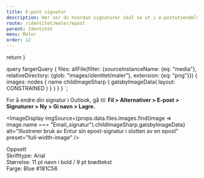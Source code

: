```yaml
---
title: E-post signatur
description: Her ser du hvordan signaturer skal se ut i e-postutsendelser.
route: /identitet/maler/epost
parent: Identitet
menu: Maler
order: 12
---
```




  return <SEO title={props.pageContext.frontmatter.title} description={props.pageContext.frontmatter.description} pathname={props.pageContext.frontmatter.route} />
}

query fargerQuery {
  files: allFile(filter: {sourceInstanceName: {eq: "media"}, relativeDirectory:  {glob: "images/identitet/maler"}, extension: {eq: "png"}}) {
    images: nodes {
      name
       childImageSharp {
         gatsbyImageData(
          layout: CONSTRAINED
        )
      }
    }
  }
}
`;

<PageHeader></PageHeader>

For å endre din signatur i Outlook, gå til: **Fil > Alternativer > E-post > Signaturer > Ny > Gi navn > Lagre.**

<DownloadEpostSignature></DownloadEpostSignature>

<ImageDisplay
  imgSource={props.data.files.images.find(image => image.name === "Email_signatur").childImageSharp.gatsbyImageData}
  alt="Illustrerer bruk av Entur sin epost-signatur i slutten av en epost"
  preset="full-width-image"
/>

<div
  className="epost-card"
  style={{
    padding: '1.5rem',
    marginTop: '3rem',
  }}
>
  <StrongText>Oppsett</StrongText>
  <br />
    Skrifttype: Arial <br />
    Størrelse: 11 pt navn i bold / 9 pt brødtekst <br />
    Farge: Blue #181C56
</div>
